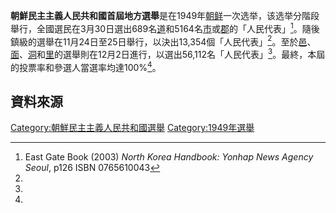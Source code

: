 {{noteTA
|G1=Country
|1=zh:北朝鮮; zh-cn:朝鲜; zh-tw:北韓; zh-hk:朝鮮; zh-sg:朝鲜;
}}

{{Politics of North Korea}}

'''朝鮮民主主義人民共和國首屆地方選舉'''是在1949年[[朝鲜|朝鲜]]一次选举，该选举分階段舉行，全國選民在3月30日選出689名[[道_(行政區劃)|道]]和5164名[[城市|市]]或[[郡|郡]]的「人民代表」<ref name="Handbook">East Gate Book (2003) ''North Korea Handbook: Yonhap News Agency Seoul'', p126 ISBN 0765610043 </ref>。隨後鎮級的選舉在11月24日至25日舉行，以決出13,354個「人民代表」<ref name="Handbook"/>。至於[[邑|邑]]、[[面_(朝鮮)|面]]、[[洞_(行政区划)|洞]]和[[里_(朝鮮)|里]]的選舉則在12月2日進行，以選出56,112名「人民代表」<ref name="Handbook"/>。最終，本屆的投票率和參選人當選率均達100%<ref name="Handbook"/>。

==資料來源==
{{Reflist}}

{{North Korean elections}}

[[Category:朝鮮民主主義人民共和國選舉|Category:朝鮮民主主義人民共和國選舉]]
[[Category:1949年選舉|Category:1949年選舉]]